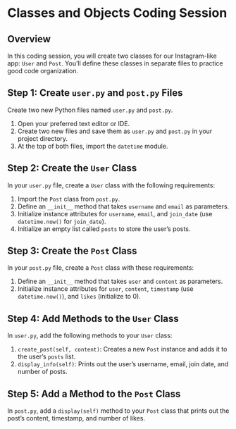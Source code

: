 # Classes and Objects Coding Session

## Overview

In this coding session, you will create two classes for our Instagram-like app: `User` and `Post`. You'll define these classes in separate files to practice good code organization.

## Step 1: Create `user.py` and `post.py` Files

Create two new Python files named `user.py` and `post.py`.

1. Open your preferred text editor or IDE.
2. Create two new files and save them as `user.py` and `post.py` in your project directory.
3. At the top of both files, import the `datetime` module.

## Step 2: Create the `User` Class

In your `user.py` file, create a `User` class with the following requirements:

1. Import the `Post` class from `post.py`.
2. Define an `__init__` method that takes `username` and `email` as parameters.
3. Initialize instance attributes for `username`, `email`, and `join_date` (use `datetime.now()` for `join_date`).
4. Initialize an empty list called `posts` to store the user's posts.

## Step 3: Create the `Post` Class

In your `post.py` file, create a `Post` class with these requirements:

1. Define an `__init__` method that takes `user` and `content` as parameters.
2. Initialize instance attributes for `user`, `content`, `timestamp` (use `datetime.now()`), and `likes` (initialize to 0).

## Step 4: Add Methods to the `User` Class

In `user.py`, add the following methods to your `User` class:

1. `create_post(self, content)`: Creates a new `Post` instance and adds it to the user's `posts` list.
2. `display_info(self)`: Prints out the user's username, email, join date, and number of posts.

## Step 5: Add a Method to the `Post` Class

In `post.py`, add a `display(self)` method to your `Post` class that prints out the post's content, timestamp, and number of likes.
